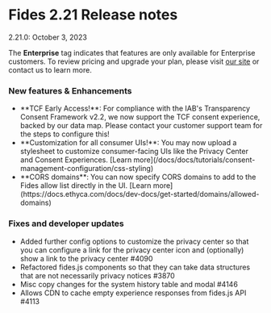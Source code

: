
# Fides 2.21 Release notes
2.21.0: October 3, 2023

<Callout emoji="" type="info">The **Enterprise** tag indicates that features are only available for Enterprise customers. To review pricing and upgrade your plan, please visit [our site](https://ethyca.com/pricing) or contact us to learn more. </Callout>


### New features & Enhancements 
- <div class="enterprise"/> **TCF Early Access!**: For compliance with the IAB's Transparency Consent Framework v2.2, we now support the TCF consent experience, backed by our data map. Please contact your customer support team for the steps to configure this!
- <div class="enterprise"/> **Customization for all consumer UIs!**: You may now upload a stylesheet to customize consumer-facing UIs like the Privacy Center and Consent Experiences. [Learn more](/docs/docs/tutorials/consent-management-configuration/css-styling)
- <div class="enterprise"/> **CORS domains**: You can now specify CORS domains to add to the Fides allow list directly in the UI. [Learn more](https://docs.ethyca.com/docs/dev-docs/get-started/domains/allowed-domains)


### Fixes and developer updates 
- Added further config options to customize the privacy center so that you can configure a link for the privacy center icon and (optionally) show a link to the privacy center #4090
- Refactored fides.js components so that they can take data structures that are not necessarily privacy notices #3870
- Misc copy changes for the system history table and modal #4146
- Allows CDN to cache empty experience responses from fides.js API #4113

